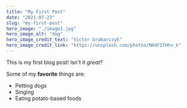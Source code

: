 ```yaml
---
title: "My First Post"
date: "2021-07-23"
slug: "my-first-post"
hero_image: "./image1.jpg"
hero_image_alt: "dog"
hero_image_credit_text: "Victor Grabarczyk"
hero_image_credit_link: "https://unsplash.com/photos/N04FIfHhv_k"
---
```


This is my first blog post! Isn't it *great*?

Some of my **favorite** things are:

* Petting dogs
* Singing
* Eating potato-based foods